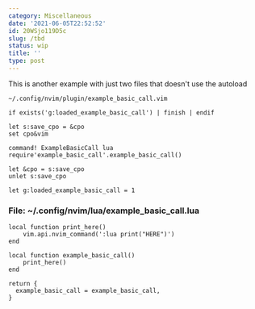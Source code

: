 ```yaml
---
category: Miscellaneous
date: '2021-06-05T22:52:52'
id: 20WSjo119D5c
slug: /tbd
status: wip
title: ''
type: post
---
```


This is another example with just two files that doesn't use the autoload




`~/.config/nvim/plugin/example_basic_call.vim`


    if exists('g:loaded_example_basic_call') | finish | endif
    
    let s:save_cpo = &cpo
    set cpo&vim
    
    command! ExampleBasicCall lua require'example_basic_call'.example_basic_call()
    
    let &cpo = s:save_cpo
    unlet s:save_cpo
    
    let g:loaded_example_basic_call = 1


### File: ~/.config/nvim/lua/example_basic_call.lua


    local function print_here()
        vim.api.nvim_command(':lua print("HERE")')
    end
    
    local function example_basic_call()
        print_here()
    end
    
    return {
      example_basic_call = example_basic_call,
    }